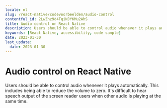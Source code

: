 ```yaml
---
locale: nl
slug: /react-native/codevoorbeelden/audio-control
contentful_id: 2LwZhz9d4TqiNJYKMu2AhS
title: Audio control on React Native
description: Users should be able to control audio whenever it plays automatically.
keywords: [React Native, accessibility, code sample]
date: 2023-01-30
last_update:
  date: 2023-01-30
---
```


# Audio control on React Native

Users should be able to control audio whenever it plays automatically. This includes being able to reduce the volume to zero. It's difficult to hear speech output of the screen reader users when other audio is playing at the same time.

<CodeSample id="media-audio-control" platform="react native" locale="nl"/>
